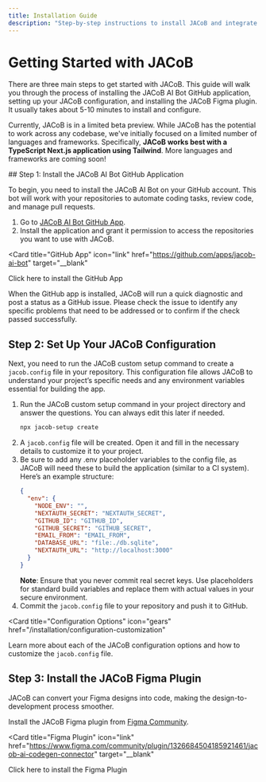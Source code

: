 ```yaml
---
title: Installation Guide
description: "Step-by-step instructions to install JACoB and integrate it into your development workflow."
---
```


# Getting Started with JACoB

There are three main steps to get started with JACoB. This guide will walk you through the process of installing the JACoB AI Bot GitHub application, setting up your JACoB configuration, and installing the JACoB Figma plugin. It usually takes about 5-10 minutes to install and configure.

<Warning>

Currently, JACoB is in a limited beta preview. While JACoB has the potential to work across any codebase, we've initially focused on a limited number of languages and frameworks. Specifically, **JACoB works best with a TypeScript Next.js application using Tailwind**. More languages and frameworks are coming soon!

</Warning>
## Step 1: Install the JACoB AI Bot GitHub Application

To begin, you need to install the JACoB AI Bot on your GitHub account. This bot will work with your repositories to automate coding tasks, review code, and manage pull requests.

1. Go to [JACoB AI Bot GitHub App](https://github.com/apps/jacob-ai-bot).
2. Install the application and grant it permission to access the repositories you want to use with JACoB.

<Card
  title="GitHub App"
  icon="link"
  href="https://github.com/apps/jacob-ai-bot"
  target="__blank"
>
  Click here to install the GitHub App
</Card>

<Note>

When the GitHub app is installed, JACoB will run a quick diagnostic and post a status as a GitHub issue. Please check the issue to identify any specific problems that need to be addressed or to confirm if the check passed successfully.

</Note>

## Step 2: Set Up Your JACoB Configuration

Next, you need to run the JACoB custom setup command to create a `jacob.config` file in your repository. This configuration file allows JACoB to understand your project’s specific needs and any environment variables essential for building the app.

1. Run the JACoB custom setup command in your project directory and answer the questions. You can always edit this later if needed.
   ```bash
   npx jacob-setup create
   ```
2. A `jacob.config` file will be created. Open it and fill in the necessary details to customize it to your project.
3. Be sure to add any .env placeholder variables to the config file, as JACoB will need these to build the application (similar to a CI system). Here’s an example structure:
   ```json
   {
     "env": {
       "NODE_ENV": "",
       "NEXTAUTH_SECRET": "NEXTAUTH_SECRET",
       "GITHUB_ID": "GITHUB_ID",
       "GITHUB_SECRET": "GITHUB_SECRET",
       "EMAIL_FROM": "EMAIL_FROM",
       "DATABASE_URL": "file:./db.sqlite",
       "NEXTAUTH_URL": "http://localhost:3000"
     }
   }
   ```
   **Note**: Ensure that you never commit real secret keys. Use placeholders for standard build variables and replace them with actual values in your secure environment.
4. Commit the `jacob.config` file to your repository and push it to GitHub.

<Card
  title="Configuration Options"
  icon="gears"
  href="/installation/configuration-customization"
>
  Learn more about each of the JACoB configuration options and how to customize
  the `jacob.config` file.
</Card>

## Step 3: Install the JACoB Figma Plugin

JACoB can convert your Figma designs into code, making the design-to-development process smoother.

Install the JACoB Figma plugin from [Figma Community](https://www.figma.com/community/plugin/1326684504185921461/jacob-ai-codegen-connector).

<Card
  title="Figma Plugin"
  icon="link"
  href="https://www.figma.com/community/plugin/1326684504185921461/jacob-ai-codegen-connector"
  target="__blank"
>
  Click here to install the Figma Plugin
</Card>

